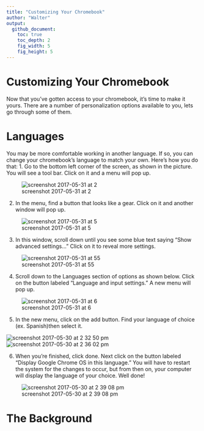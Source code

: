 ```yaml
---
title: "Customizing Your Chromebook"
author: "Walter"
output:
  github_document:
    toc: true
    toc_depth: 2
    fig_width: 5
    fig_height: 5
---
```


# Customizing Your Chromebook

  Now that you've gotten access to your chromebook, it's time to make it yours.  There are a number of personalization options available to you, lets go through some of them.
  
# Languages

  You may be more comfortable working in another language.  If so, you can change your chromebook's language to match your own.  Here's how you do that:
  1. Go to the bottom left corner of the screen, as shown in the picture.  You will see a tool bar.  Click on it and a menu will pop up.
  
![screenshot 2017-05-31 at 2](https://cloud.githubusercontent.com/assets/28197711/26648773/93a80330-4611-11e7-8de6-b740610c052c.png)

  2. In the menu, find a button that looks like a gear.  Click on it and another window will pop up.

![screenshot 2017-05-31 at 5](https://cloud.githubusercontent.com/assets/28197711/26655770/381a5130-462a-11e7-93d5-de069852d819.png)

  3. In this window, scroll down until you see some blue text saying "Show advanced settings..."  Click on it to reveal more settings.
  
![screenshot 2017-05-31 at 55](https://cloud.githubusercontent.com/assets/28197711/26655923/dd080fb6-462a-11e7-99dd-bc24b661263e.png)

  4. Scroll down to the Languages section of options as shown below.  Click on the button labeled "Language and input settings."  A new menu will pop up.
  
![screenshot 2017-05-31 at 6](https://cloud.githubusercontent.com/assets/28197711/26656074/9c0fb184-462b-11e7-9d64-25e378473fc6.png)

  5. In the new menu, click on the add button.  Find your language of choice (ex. Spanish)then select it.
  
![screenshot 2017-05-30 at 2 32 50 pm](https://cloud.githubusercontent.com/assets/28197711/26598976/ee587724-4544-11e7-9c93-0f1045b3354f.png)
![screenshot 2017-05-30 at 2 36 02 pm](https://cloud.githubusercontent.com/assets/28197711/26599087/62c803c2-4545-11e7-9555-b2d62c96d05c.png)

  6. When you're finished, click done.  Next click on the button labeled "Display Google Chrome OS in this language."  You will have to restart the system for the changes to occur, but from then on, your computer will display the language of your choice.  Well done!
  
![screenshot 2017-05-30 at 2 39 08 pm](https://cloud.githubusercontent.com/assets/28197711/26599275/094c6d14-4546-11e7-84b9-5ba9508693be.png)

# The Background

